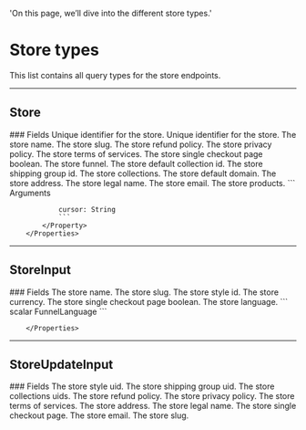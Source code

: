   'On this page, we’ll dive into the different store types.'

# Store types
This list contains all query types for the store endpoints.

---

## Store 

<Row>
  <Col>
		### Fields
		<Properties> 
			<Property name="id" type="ID!">
				Unique identifier for the store.
			</Property>
			<Property name="uid" type="ID!">
				Unique identifier for the store.
			</Property>
			<Property name="name" type="String!">
				The store name.
			</Property>
			<Property name="slug" type="String!">
				The store slug.
			</Property>
			<Property name="refund_policy" type="String">
				The store refund policy.
			</Property>
			<Property name="privacy_policy" type="String">
				The store privacy policy.
			</Property>
			<Property name="terms_of_services" type="String">
				The store terms of services.
			</Property>
			<Property name="single_checkout_page" type="Boolean!">
				The store single checkout page boolean.
			</Property>
			<Property name="funnel" label="Funnel!" route='/funnels/types#funnel'>
				The store funnel.
			</Property>
			<Property name="default_collection_id" type="ID!">
				The store default collection id.
			</Property>
			<Property name="shipping_group_id" type="String">
				The store shipping group id.
			</Property>
			<Property name="collections" label="[Collection!]!" route='/collections/types#collection'>
				The store collections.
			</Property>
			<Property name="defaultDomain" type="String!">
				The store default domain.
			</Property>
			<Property name="address" type="String!">
				The store address.
			</Property>
			<Property name="legal_name" type="String!">
				The store legal name.
			</Property>
			<Property name="email" type="String!">
				The store email.
			</Property>
			<Property name="products" label="[CollectionResult!]!" route='/collections/types#collection-result'>
				The store products.
				```
				Arguments

				cursor: String
				```
			</Property>
		</Properties>
  </Col>
</Row>

---

## StoreInput

<Row>
  <Col>
		### Fields
		<Properties> 
			<Property name="name" type="String!">
				The store name.
			</Property>
			<Property name="slug" type="String!">
				The store slug.
			</Property>
			<Property name="style_id" type="ID">
				The store style id.
			</Property>
			<Property name="currency" type="String">
				The store currency.
			</Property>
			<Property name="single_checkout_page" type="Boolean">
				The store single checkout page boolean.
			</Property>
			<Property name="lang" type="FunnelLanguage!">
				The store language.
				```
				scalar FunnelLanguage
				```
			</Property>
				
		</Properties>
  </Col>
</Row>

---

## StoreUpdateInput

<Row>
  <Col>
		### Fields
		<Properties> 
			<Property name="style_uid" type="ID">
				The store style uid.
			</Property>
			<Property name="shipping_group_uid" type="String">
				The store shipping group uid.
			</Property>
			<Property name="collections_uids" type="[ID!]">
				The store collections uids.
			</Property>
			<Property name="refund_policy" type="String">
				The store refund policy.
			</Property>
			<Property name="privacy_policy" type="String">
				The store privacy policy.
			</Property>
			<Property name="terms_of_services" type="String">
				The store terms of services.
			</Property>
			<Property name="address" type="String">
				The store address.
			</Property>
			<Property name="legal_name" type="String">
				The store legal name.
			</Property>
			<Property name="single_checkout_page" type="Boolean">
				The store single checkout page.
			</Property>
			<Property name="email" type="String">
				The store email.
			</Property>
			<Property name="slug" type="String">
				The store slug.
			</Property>
		</Properties>
  </Col>
</Row>
